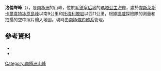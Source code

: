 {{coord|71|45|S|2|50|W|source:GNIS|display=title}}

'''洛倫岑峰'''（{{lang-nn|Lorentzenpiggen}}），是[[南極洲|南極洲]]的山峰，位於[[毛德皇后地|毛德皇后地]]的[[瑪塔公主海岸|瑪塔公主海岸]]，處於[[韋斯萊斯卡爾韋特冰原島峰|韋斯萊斯卡爾韋特冰原島峰]]以南9公里和[[托梅利滕岩|托梅利滕岩]]以西11公里，根據[[挪威|挪威]]探險隊的測量和拍攝的空中照片繪入地圖，現時由[[南極條約體系|南極條約體系]]管理。

==參考資料==
*{{cite gnis | type = antarid | id = 9033| name = Lorentzen Peak | accessdate = 2013-07-03}}
*{{usgs-gazetteer|id=9033}}

{{Antarctica-geo-stub}}
[[Category:南極洲山峰|Category:南極洲山峰]]